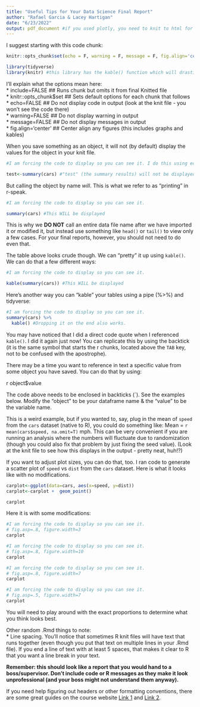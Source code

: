 ```yaml
---
title: "Useful Tips for Your Data Science Final Report"
author: "Rafael Garcia & Lacey Hartigan"
date: "6/23/2022"
output: pdf_document #if you used plotly, you need to knit to html for any interactive plots to work
---
```


I suggest starting with this code chunk:
```r
knitr::opts_chunk$set(echo = F, warning = F, message = F, fig.align='center')

library(tidyverse) 
library(knitr) #this library has the kable() function which will drastically clean up table formatting when you knit 
```

I'll explain what the options mean here:        
* include=FALSE         ## Runs chunk but omits it from final Knitted file       
* knitr::opts_chunk$set ## Sets default options for each chunk that follows                 
* echo=FALSE            ## Do not display code in output (look at the knit file - you won't see the code there)            
* warning=FALSE         ## Do not display warning in output                 
* message=FALSE         ## Do not display messages in output                
* fig.align='center'    ## Center align any figures (this includes graphs and kables)            

When you save something as an object, it will not (by default) display the values for the object in your knit file.  
```r
#I am forcing the code to display so you can see it. I do this using echo=TRUE. The reason I have to do this for every subsequent chunk is because I set the global option as echo=FALSE above (in the first code chunk). The global option applies to every chunk but you can always turn it on/off chunk by chunk like we did here.

test<-summary(cars) #"test" (the summary results) will not be displayed in the knit file
```

But calling the object by name *will*. This is what we refer to as "printing" in r-speak.
```r
#I am forcing the code to display so you can see it.

summary(cars) #This WILL be displayed 
```

This is why we **DO NOT** call an entire data file name after we have imported it or modified it, but instead use something like `head()` or `tail()` to view only a few cases. For your final reports, however, you should not need to do even that.  

The table above looks crude though. We can "pretty" it up using `kable()`. We can do that a few different ways:
```r
#I am forcing the code to display so you can see it.

kable(summary(cars)) #This WILL be displayed 
```

Here's another way you can "kable" your tables using a pipe (%>%) and tidyverse:
```r
#I am forcing the code to display so you can see it.
summary(cars) %>%
  kable() #Dropping it on the end also works. 
```

You may have noticed that I did a direct code quote when I referenced `kable()`. I did it again just now! You can replicate this by using the backtick (it is the same symbol that starts the r chunks, located above the `TAB` key, not to be confused with the apostrophe).  

There may be a time you want to reference in text a specific value from some object you have saved. You can do that by using: 

r object$value 

The code above needs to be enclosed in backticks (`). See the examples below. Modify the "object" to be your dataframe name & the "value" to be the variable name.

This is a weird example, but if you wanted to, say, plug in the mean of `speed` from the `cars` dataset (native to R), you could do something like: Mean = `r mean(cars$speed, na.omit=T)` mph. This can be very convenient if you are running an analysis where the numbers will fluctuate due to randomization (though you could also fix that problem by just fixing the seed value). (Look at the knit file to see how this displays in the output - pretty neat, huh!?)  

If you want to adjust plot sizes, you can do that, too. I ran code to generate a scatter plot of `speed` vs `dist` from the `cars` dataset. Here is what it looks like with no modifications. 
```r
carplot<-ggplot(data=cars, aes(x=speed, y=dist))
carplot<-carplot +  geom_point()

carplot
```

Here it is with some modifications:
```r
#I am forcing the code to display so you can see it.
# fig.asp=.8, figure.width=3
carplot
```

```r
#I am forcing the code to display so you can see it.
# fig.asp=.8, figure.width=10
carplot
```

```r
#I am forcing the code to display so you can see it.
# fig.asp=.8, figure.width=7
carplot
```

```r
#I am forcing the code to display so you can see it.
# fig.asp=.5, figure.width=7
carplot
```
You will need to play around with the exact proportions to determine what you think looks best. 

Other random .Rmd things to note:                   
* Line spacing. You'll notice that sometimes R knit files will have text that runs together (even though you put that text on multiple lines in your .Rmd file). If you end a line of text with at least 5 spaces, that makes it clear to R that you want a line break in your text.          


**Remember: this should look like a report that you would hand to a boss/supervisor. Don't include code or R messages as they make it look unprofessional (and your boss might not understand them anyway).**

If you need help figuring out headers or other formatting conventions, there are some great guides on the course website [Link 1](https://lhartigan15.github.io/LLO8200_updated/rmarkdown-reference.pdf) and [Link 2](https://lhartigan15.github.io/LLO8200_updated/rmarkdown-cheatsheet.pdf).


